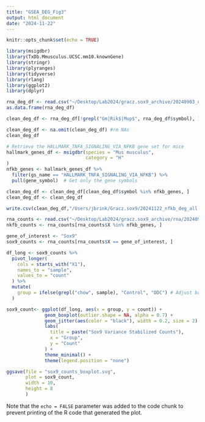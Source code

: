 ```yaml
---
title: "GSEA_DEG_Fig3"
output: html_document
date: "2024-11-22"
---
```


```r
knitr::opts_chunk$set(echo = TRUE)
```

```r
library(msigdbr)
library(TxDb.Mmusculus.UCSC.mm10.knownGene)
library(stringr)
library(plyranges)
library(tidyverse)
library(rlang)
library(ggplot2)
library(dplyr)
```

```r
rna_deg_df <- read.csv("~/Desktop/Lab2024/gracz.sox9_archive/20240903_uninj_inj_DEG_LFCshrink.csv")
as.data.frame(rna_deg_df)

clean_deg_df <- rna_deg_df[!grepl("Gm|Rik$|Mup$", rna_deg_df$symbol), ] #filter Gm and Rik genes

clean_deg_df <- na.omit(clean_deg_df) #rm NAs
clean_deg_df
```

```r
# Retrieve the HALLMARK_TNFA_SIGNALING_VIA_NFKB gene set for mice
hallmark_genes_df <- msigdbr(species = "Mus musculus", 
                             category = "H"
)
nfkb_genes <- hallmark_genes_df %>%
  filter(gs_name == "HALLMARK_TNFA_SIGNALING_VIA_NFKB") %>%
  pull(gene_symbol)  # Get only the gene symbols

clean_deg_df <- clean_deg_df[clean_deg_df$symbol %in% nfkb_genes, ]
clean_deg_df <- clean_deg_df

write.csv(clean_deg_df,"/Users/jbrink/Gracz.sox9/20241122_nfkb_deg_all.csv")
```


```r
rna_counts <- read.csv("~/Desktop/Lab2024/gracz.sox9_archive/rna/20240918_uninj_inj_counts.csv")
nkfb_counts <- rna_counts[rna_counts$X %in% nfkb_genes, ]

gene_of_interest <- "Sox9"
sox9_counts <- rna_counts[rna_counts$X == gene_of_interest, ]

df_long <- sox9_counts %>%
  pivot_longer(
    cols = starts_with("X1"),
    names_to = "sample",
    values_to = "count"
  ) %>%
  mutate(
    group = ifelse(grepl("chow", sample), "Control", "DDC") # Adjust based on actual naming convention
  )

sox9_count<- ggplot(df_long, aes(x = group, y = count)) +
              geom_boxplot(outlier.shape = NA, alpha = 0.7) +
              geom_jitter(aes(color = "black"), width = 0.2, size = 2) +
              labs(
                title = paste("Sox9 Variance Stabilized Counts"),
                x = "Group",
                y = "Count"
              ) +
              theme_minimal() +
              theme(legend.position = "none")

ggsave(file = "sox9_counts_boxplot.svg",
       plot = sox9_count,
       width = 10,
       height = 8
       )
```

Note that the `echo = FALSE` parameter was added to the code chunk to prevent printing of the R code that generated the plot.
